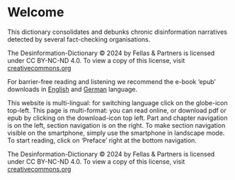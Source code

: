 # Welcome {.unnumbered}


This dictionary consolidates and debunks chronic disinformation narratives detected by several fact-checking organisations.

::: {.content-visible when-format="latex"}
The Desinformation-Dictionary © 2024 by Fellas \& Partners is licensed under CC BY-NC-ND 4.0. To view a copy of this license, visit [creativecommons.org](https://creativecommons.org/licenses/by-nc-nd/4.0/)
:::

::: {.content-visible when-format="html"}
For barrier-free reading and listening we recommend the e-book 'epub' downloads in [English]({{<meta book.site-url>}}/Disinformation-Dictionary.epub) and [German]({{<meta book.site-url>}}/de/Desinformations-Wörterbuch.epub) language.

This website is multi-lingual: for switching language click on the globe-icon top-left. This page is multi-format: you can read online, or download pdf or epub by clicking on the download-icon top left. Part and chapter navigation is on the left, section navigation is on the right. To make section navigation visible on the smartphone, simply use the smartphone in landscape mode. To start reading, click on 'Preface' right at the bottom navigation. 

The Desinformation-Dictionary © 2024 by Fellas \& Partners is licensed under CC BY-NC-ND 4.0. To view a copy of this license, visit [creativecommons.org](https://creativecommons.org/licenses/by-nc-nd/4.0/)
:::

